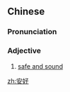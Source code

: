 ==Chinese==
{{zh-forms}}

===Pronunciation===
{{zh-pron
|m=ānhǎo
|c=on1 hou2
|h=pfs=ôn-hó
|cat=a
}}

===Adjective===
{{zh-adj}}

# [[safe and sound]]

[[zh:安好]]